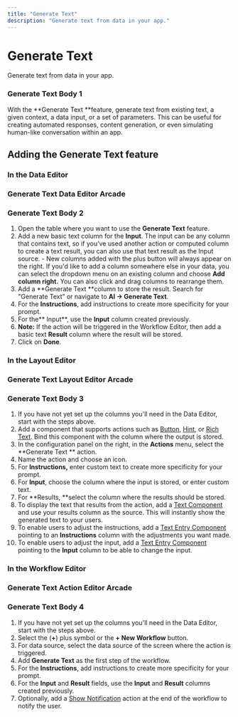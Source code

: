 ```yaml
---
title: "Generate Text"
description: "Generate text from data in your app."
---
```


# Generate Text

Generate text from data in your app.

### Generate Text Body 1

With the **Generate Text **feature, generate text from existing text, a given context, a data input, or a set of parameters. This can be useful for creating automated responses, content generation, or even simulating human-like conversation within an app.

## Adding the Generate Text feature

### In the Data Editor



### Generate Text Data Editor Arcade

### Generate Text Body 2

1. Open the table where you want to use the **Generate Text** feature.
2. Add a new basic text column for the **Input**. The input can be any column that contains text, so if you’ve used another action or computed column to create a text result, you can also use that text result as the Input source. - New columns added with the plus button will always appear on the right. If you'd like to add a column somewhere else in your data, you can select the dropdown menu on an existing column and choose **Add column right.** You can also click and drag columns to rearrange them.
3. Add a **Generate Text **column to store the result. Search for "Generate Text” or navigate to **AI → Generate Text**. 
4. For the **Instructions**, add instructions to create more specificity for your prompt.  
5. For the** Input**, use the **Input** column created previously.
6. **Note:** If the action will be triggered in the Workflow Editor, then add a basic text **Result** column where the result will be stored.
7. Click on **Done**.

### In the Layout Editor



### Generate Text Layout Editor Arcade

### Generate Text Body 3

1. If you have not yet set up the columns you'll need in the Data Editor, start with the steps above.
2. Add a component that supports actions such as [Button](/essentials/components/button), [Hint](essentials/components/hint), or [Rich Text](/essentials/components/rich-text). Bind this component with the column where the output is stored.
3. In the configuration panel on the right, in the **Actions** menu, select the **Generate Text ** action.
4. Name the action and choose an icon.
5. For **Instructions,** enter custom text to create more specificity for your prompt.
6. For **Input**, choose the column where the input is stored, or enter custom text. 
7. For **Results, **select the column where the results should be stored. 
8. To display the text that results from the action, add a [Text Component](/essentials/components/text) and use your results column as the source. This will instantly show the generated text to your users. 
9. To enable users to adjust the instructions, add a [Text Entry Component](/essentials/components/entry) pointing to an **Instructions** column with the adjustments you want made.
10. To enable users to adjust the input, add a [Text Entry Component](/essentials/components/entry) pointing to the **Input** column to be able to change the input.

### In the Workflow Editor



### Generate Text Action Editor Arcade

### Generate Text Body 4

1. If you have not yet set up the columns you'll need in the Data Editor, start with the steps above.
2. Select the (**+**) plus symbol or the **+ New Workflow** button.
3. For data source, select the data source of the screen where the action is triggered.
4. Add **Generate Text** as the first step of the workflow.
5. For the **Instructions**, add instructions to create more specificity for your prompt.
6. For the **Input** and **Result** fields, use the **Input** and **Result** columns created previously.
7. Optionally, add a [Show Notification](/automation/actions/show-notification) action at the end of the workflow to notify the user.



